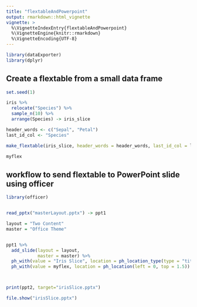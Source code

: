 ```yaml
---
title: "flextableAndPowerpoint"
output: rmarkdown::html_vignette
vignette: >
  %\VignetteIndexEntry{flextableAndPowerpoint}
  %\VignetteEngine{knitr::rmarkdown}
  %\VignetteEncoding{UTF-8}
---
```



```r
library(dataExporter)
library(dplyr)
```

## Create a flextable from a small data frame

```r
set.seed(1)

iris %>% 
  relocate("Species") %>% 
  sample_n(10) %>% 
  arrange(Species) -> iris_slice

header_words <- c("Sepal", "Petal")
last_id_col <- "Species"

make_flextable(iris_slice, header_words = header_words, last_id_col = last_id_col) -> myflex

myflex
```

## workflow to send flextable to PowerPoint slide using officer


```r
library(officer)


read_pptx("masterLayout.pptx") -> ppt1

layout = "Two Content"
master = "Office Theme"


ppt1 %>%
  add_slide(layout = layout,
            master = master) %>%
  ph_with(value = "Iris Slice", location = ph_location_type(type = "title")) %>%
  ph_with(value = myflex, location = ph_location(left = 0, top = 1.5)) -> ppt2



print(ppt2, target="irisSlice.pptx")

file.show("irisSlice.pptx")
```

